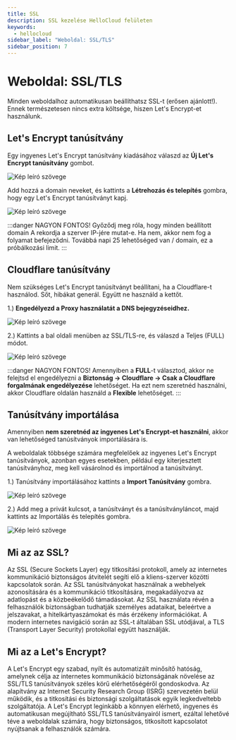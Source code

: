 ```yaml
---
title: SSL
description: SSL kezelése HelloCloud felületen
keywords:
  - hellocloud
sidebar_label: "Weboldal: SSL/TLS"
sidebar_position: 7
---
```



# <FontAwesomeIcon icon="fa-brands fa-expeditedssl text-success" /> Weboldal: SSL/TLS

Minden weboldalhoz automatikusan beállíthatsz SSL-t (erősen ajánlott!). Ennek természetesen nincs extra költsége, hiszen Let's Encrypt-et használunk.

## Let's Encrypt tanúsítvány

Egy ingyenes Let's Encrypt tanúsítvány kiadásához válaszd az **Új Let's Encrypt tanúsítvány** gombot.

<BrowserWindow url="https://peldaweboldal.hu">
  <img src="https://cdn.hellowp.cloud/hub/hellocloud/hellocloud-023.png" alt="Kép leíró szövege"></img>
</BrowserWindow>

Add hozzá a domain neveket, és kattints a **Létrehozás és telepítés** gombra, hogy egy Let's Encrypt tanúsítványt kapj.

<BrowserWindow url="https://peldaweboldal.hu">
  <img src="https://cdn.hellowp.cloud/hub/hellocloud/hellocloud-022.png" alt="Kép leíró szövege"></img>
</BrowserWindow>

:::danger NAGYON FONTOS!
Győződj meg róla, hogy minden beállított domain A rekordja a szerver IP-jére mutat-e. Ha nem, akkor nem fog a folyamat befejeződni. Továbbá napi 25 lehetőséged van / domain, ez a próbálkozási limit.
:::

## Cloudflare tanúsítvány

Nem szükséges Let's Encrypt tanúsítványt beállítani, ha a Cloudflare-t használod. Sőt, hibákat generál. Együtt ne használd a kettőt.

1.) **Engedélyezd a Proxy használatát a DNS bejegyzéseidhez.**

<BrowserWindow url="https://peldaweboldal.hu">
  <img src="https://cdn.hellowp.cloud/hub/hellocloud/hellocloud-024.png" alt="Kép leíró szövege"></img>
</BrowserWindow>

2.) Kattints a bal oldali menüben az SSL/TLS-re, és válaszd a Teljes (FULL) módot.

<BrowserWindow url="https://peldaweboldal.hu">
  <img src="https://cdn.hellowp.cloud/hub/hellocloud/hellocloud-025.png" alt="Kép leíró szövege"></img>
</BrowserWindow>

:::danger NAGYON FONTOS!
Amennyiben a **FULL**-t választod, akkor ne felejtsd el engedélyezni a **Biztonság -> Cloudflare -> Csak a Cloudflare forgalmának engedélyezése** lehetőséget. Ha ezt nem szeretnéd használni, akkor Cloudflare oldalán használd a **Flexible** lehetőséget.
:::

## Tanúsítvány importálása

Amennyiben **nem szeretnéd az ingyenes Let's Encrypt-et használni**, akkor van lehetőséged tanúsítványok importálására is.

A weboldalak többsége számára megfelelőek az ingyenes Let's Encrypt tanúsítványok, azonban egyes esetekben, például egy kiterjesztett tanúsítványhoz, meg kell vásárolnod és importálnod a tanúsítványt.

1.) Tanúsítvány importálásához kattints a **Import Tanúsítvány** gombra.

<BrowserWindow url="https://peldaweboldal.hu">
  <img src="https://cdn.hellowp.cloud/hub/hellocloud/hellocloud-023.png" alt="Kép leíró szövege"></img>
</BrowserWindow>

2.) Add meg a privát kulcsot, a tanúsítványt és a tanúsítványláncot, majd kattints az Importálás és telepítés gombra.

<BrowserWindow url="https://peldaweboldal.hu">
  <img src="https://cdn.hellowp.cloud/hub/hellocloud/hellocloud-026.png" alt="Kép leíró szövege"></img>
</BrowserWindow>

## Mi az az SSL?

Az SSL (Secure Sockets Layer) egy titkosítási protokoll, amely az internetes kommunikáció biztonságos átvitelét segíti elő a kliens-szerver közötti kapcsolatok során. Az SSL tanúsítványokat használnak a webhelyek azonosítására és a kommunikáció titkosítására, megakadályozva az adatlopást és a közbeékelődő támadásokat. Az SSL használata révén a felhasználók biztonságban tudhatják személyes adataikat, beleértve a jelszavakat, a hitelkártyaszámokat és más érzékeny információkat. A modern internetes navigáció során az SSL-t általában SSL utódjával, a TLS (Transport Layer Security) protokollal együtt használják.

## Mi az a Let's Encrypt?

A Let's Encrypt egy szabad, nyílt és automatizált minősítő hatóság, amelynek célja az internetes kommunikáció biztonságának növelése az SSL/TLS tanúsítványok széles körű elérhetőségéről gondoskodva. Az alapítvány az Internet Security Research Group (ISRG) szervezetén belül működik, és a titkosítási és biztonsági szolgáltatások egyik legkedveltebb szolgáltatója. A Let's Encrypt leginkább a könnyen elérhető, ingyenes és automatikusan megújítható SSL/TLS tanúsítványairól ismert, ezáltal lehetővé téve a weboldalak számára, hogy biztonságos, titkosított kapcsolatot nyújtsanak a felhasználók számára.
